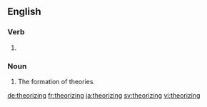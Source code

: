 ==English==

===Verb===
{{head|en|present participle}}

# {{present participle of|theorize|lang=en}}

===Noun===
{{en-noun}}

# The formation of theories.

[[de:theorizing]]
[[fr:theorizing]]
[[ja:theorizing]]
[[sv:theorizing]]
[[vi:theorizing]]